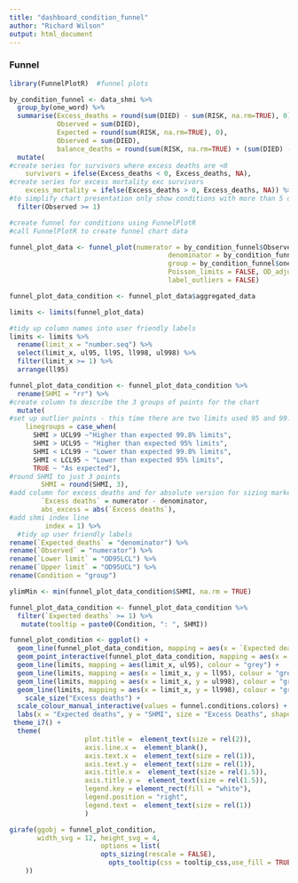 ---
title: "dashboard_condition_funnel"
author: "Richard Wilson"
output: html_document
---

### Funnel 

```{r  funnel condition}

library(FunnelPlotR)  #funnel plots

by_condition_funnel <- data_shmi %>%
  group_by(one_word) %>%
  summarise(Excess_deaths = round(sum(DIED) - sum(RISK, na.rm=TRUE), 0),
            Observed = sum(DIED),
            Expected = round(sum(RISK, na.rm=TRUE), 0),
            Observed = sum(DIED),
            balance_deaths = round(sum(RISK, na.rm=TRUE) + (sum(DIED) - sum(RISK, na.rm=TRUE)), 0)) %>%
  mutate(
#create series for survivors where excess deaths are <0
    survivors = ifelse(Excess_deaths < 0, Excess_deaths, NA),
#create series for excess mortality exc survivors
    excess_mortality = ifelse(Excess_deaths > 0, Excess_deaths, NA)) %>%
#to simplify chart presentation only show conditions with more than 5 deaths
  filter(Observed >= 1)

#create funnel for conditions using FunnelPlotR
#call FunnelPlotR to create funnel chart data

funnel_plot_data <- funnel_plot(numerator = by_condition_funnel$Observed,
                                        denominator = by_condition_funnel$Expected,
                                        group = by_condition_funnel$one_word,  title = "SHMI",
                                        Poisson_limits = FALSE, OD_adjust = TRUE, sr_method = "SHMI",
                                        label_outliers = FALSE)

funnel_plot_data_condition <- funnel_plot_data$aggregated_data

limits <- limits(funnel_plot_data)

#tidy up column names into user friendly labels
limits <- limits %>%
  rename(limit_x = "number.seq") %>%
  select(limit_x, ul95, ll95, ll998, ul998) %>%
  filter(limit_x >= 1) %>%
  arrange(ll95)

funnel_plot_data_condition <- funnel_plot_data_condition %>%
  rename(SHMI = "rr") %>%
#create column to describe the 3 groups of points for the chart
  mutate(
#set up outlier points - this time there are two limits used 95 and 99.8% limits
    linegroups = case_when(
      SHMI > UCL99 ~"Higher than expected 99.8% limits",
      SHMI > UCL95 ~ "Higher than expected 95% limits",
      SHMI < LCL99 ~ "Lower than expected 99.8% limits",
      SHMI < LCL95 ~ "Lower than expected 95% limits",
      TRUE ~ "As expected"),
#round SHMI to just 3 points
        SHMI = round(SHMI, 3),
#add column for excess deaths and for absolute version for sizing markers
        `Excess deaths` = numerator - denominator,
        abs_excess = abs(`Excess deaths`),
#add shmi index line
         index = 1) %>%
  #tidy up user friendly labels
rename(`Expected deaths` = "denominator") %>%
rename(`Observed` = "numerator") %>%
rename(`Lower limit` = "OD95LCL") %>%
rename(`Upper limit` = "OD95UCL") %>%
rename(Condition = "group")

ylimMin <- min(funnel_plot_data_condition$SHMI, na.rm = TRUE)

funnel_plot_data_condition <- funnel_plot_data_condition %>%
  filter(`Expected deaths` >= 1) %>%
   mutate(tooltip = paste0(Condition, ": ", SHMI))

funnel_plot_condition <- ggplot() +
  geom_line(funnel_plot_data_condition, mapping = aes(x = `Expected deaths`, y = index), linetype = 2, colour = "black") +
  geom_point_interactive(funnel_plot_data_condition, mapping = aes(x = `Expected deaths`, y = SHMI, colour = linegroups, size = abs_excess, tooltip = tooltip)) +
  geom_line(limits, mapping = aes(limit_x, ul95), colour = "grey") +
  geom_line(limits, mapping = aes(x = limit_x, y = ll95), colour = "grey") +
  geom_line(limits, mapping = aes(x = limit_x, y = ul998), colour = "grey") +
  geom_line(limits, mapping = aes(x = limit_x, y = ll998), colour = "grey") +
    scale_size("Excess deaths") +
  scale_colour_manual_interactive(values = funnel.conditions.colors) +
  labs(x = "Expected deaths", y = "SHMI", size = "Excess Deaths", shape = "Excess deaths")+
 theme_i7() +
  theme(
                   plot.title =  element_text(size = rel(2)),
                   axis.line.x =  element_blank(),
                   axis.text.x =  element_text(size = rel(1)),
                   axis.text.y =  element_text(size = rel(1)),
                   axis.title.x =  element_text(size = rel(1.5)),
                   axis.title.y =  element_text(size = rel(1.5)),
                   legend.key = element_rect(fill = "white"),
                   legend.position = "right",
                   legend.text =  element_text(size = rel(1))
                   )

```

```{r Condition funnel_chart, results = "asis", include = TRUE, fig.width = 12}

girafe(ggobj = funnel_plot_condition,
       width_svg = 12, height_svg = 4,
                       options = list(
                       opts_sizing(rescale = FALSE),
                         opts_tooltip(css = tooltip_css,use_fill = TRUE)
    ))
```